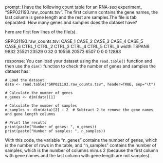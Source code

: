 prompt:
I have the following count table for an RNA-seq experiment, "SRP021193.raw_counts.tsv". The first column contains the gene names, the last column is gene length and the rest are samples.The file is tab separated. How many genes and samples does the dataset have?

here are first few lines of the file(s).

SRP021193.raw_counts.tsv:
CASE_1	CASE_2	CASE_3	CASE_4	CASE_5	CASE_6	CTRL_1	CTRL_2	CTRL_3	CTRL_4	CTRL_5	CTRL_6	width
TSPAN6	9832	25521	23529	0	32	0	10558	20573	6507	0	0	0	12883


response:
You can load your dataset using the `read.table()` function and then use the `dim()` function to check the number of genes and samples the dataset has:

```
# Load the dataset
data <- read.table("SRP021193.raw_counts.tsv", header=TRUE, sep="\t")

# Calculate the number of genes
n_genes <- dim(data)[1]

# Calculate the number of samples
n_samples <- dim(data)[2] - 2  # Subtract 2 to remove the gene names and gene length columns

# Print the results
print(paste("Number of genes: ", n_genes))
print(paste("Number of samples: ", n_samples))
```

With this code, the variable "n_genes" contains the number of genes, which is the number of rows in the table, and "n_samples" contains the number of samples, which is the number of columns minus 2 (because the first column with gene names and the last column with gene length are not samples).
